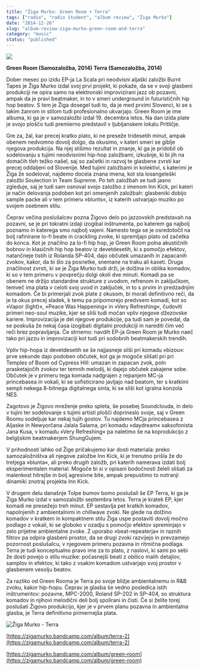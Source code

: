 ```yaml
---
title: "Žiga Murko: Green Room + Terra"
tags: ["radio", "radio študent", "album review", "Žiga Murko"]
date: "2014-12-26"
slug: "album-review-ziga-murko-green-room-and-terra"
category: "music"
status: "published"
---
```


![](https://radiostudent.si/sites/default/files/styles/thumbnail_w530/public/slike/2014-12-26-tolpa-bumov-%C5%BEiga-murko-green-room-35920.jpg?itok=-7kJxjvB)

**Green Room (Samozaložba, 2014)**
**Terra (Samozaložba, 2014)**

Dober mesec po izidu EP-ja La Scala pri neodvisni aljaški založbi Burnt Tapes je Žiga Murko izdal svoj prvi projekt, ki pokaže, da se v svoji glasbeni produkciji ne opira samo na elektronski improvizirani jazz ob pozavni, ampak da je pravi beatmaker, in to v smeri underground in futurističnih hip hop beatov. S tem je Žiga dosegel tudi to, da je med prvimi Slovenci, ki se s takim žanrom in stilom tudi profesionalno ukvarjajo. Green Room je ime albuma, ki ga je v samozaložbi izdal 19. decembra letos. Na dan izida plate je svojo ploščo tudi premierno predstavil v ljubljanskem lokalu Pritličje.

Gre za, žal, kar precej kratko plato, ki ne preseže tridesetih minut, ampak obenem nedvomno dovolj dolgo, da okusimo, v kateri smeri se giblje njegova produkcija. Na njej slišimo rezultat in znanje, ki ga je pridobil ob sodelovanju s tujimi neodvisnimi hip-hop založbami, izkušnje, ki bi jih na domačih tleh težko našel, saj so začetki in razvoj te glasbene zvrsti kar precej oddaljeni od Slovenije. Med tujimi založbami in kolektivi, s katerimi je Žiga že sodeloval, najdemo docela znana imena, kot sta losangeleški založbi Soulection in Team Supreme. Po teh založbah se tudi jasno zgleduje, saj je tudi sam osnoval svojo založbo z imenom Inn Kick, pri kateri je način delovanja podoben kot pri omenjenih založbah: glasbeniki dobijo sample packe ali v tem primeru »blunts«, iz katerih ustvarjajo muziko po svojem osebnem stilu.

Čeprav večina poslušalcev pozna Žigovo delo po jazzovskih predstavah na pozavni, se je pri tokratni izdaji izogibal inštrumenta, po katerem ga najbolj poznamo in katerega smo najbolj vajeni. Namesto tega se je osredotočil na bolj rafinirane lo-fi beate in crackling zvoke, ki spremljajo plato od začetka do konca. Kot je značilno za lo-fi hip hop, je Green Room polna akustičnih bobnov in klasičnih hip hop beatov iz devetdesetih, ki s pomočjo efektov, natančneje tistih iz Rolanda SP-404, dajo občutek umazanih in zapacanih zvokov, kakor, da bi šlo za posnetke, snemane na traku ali kaseti. Druga značilnost zvrsti, ki se je Žiga Murko tudi drži, je dolžina in oblika komadov, ki so v tem primeru v povprečju dolgi okoli dve minuti. Komadi pa se obenem ne držijo standardne strukture z uvodom, refrenom in zaključkom, temveč ima plata v celoti svoj uvod in zaključek, in to s prvim in predzadnjim komadom. Če bi primerjali zvok plate z okusom, bi morali definitivno reči, da je ta okus precej sladek, k temu pa pripomorejo predvsem komadi, kot so »Vapor (light)«, »Peace Was Happening« in »Very Refreshing«, čudoviti primeri neo-soul muzike, kjer se sliši tudi močan vpliv njegove džezovske kariere. Improvizacija je del njegove produkcije, pa tudi sam je povedal, da se poskuša že nekaj časa izogibati digitalni produkciji in narediti čim več reči brez popravljanja. Če strnemo: navdih EP-ja Green Room je Murko naeč tako pri jazzu in improvizaciji kot tudi pri sodobnih beatmakerskih trendih.

Vpliv hip-hopa iz devetdesetih se še najjasneje sliši pri komadu »bizou«: prve sekunde dajo podoben občutek, kot ga je mogoče slišati pri pri Temples of Boom od Cypress Hill: umazan in zapacan zvok, poln prasketajočih zvokov ter temnih melodij, ki dajejo občutek zakajene sobe. Občutek je v primeru tega komada nadgrajen z repanjem MC-ja princebasea in vokali, ki se sofisticirano javljajo nad beatom, ter s kratkimi sempli nekega 8-bitnega digitalnega sinta, ki se sliši kot igralna konzola NES.

Zagotovo je Žigovo mreženje preko spleta, še posebej Soundclouda, in delo v tujini ter sodelovanje s tujimi artisti plošči doprineslo svoje, saj v Green Roomu sodeljuje kar nekaj tujih gostov. Tu najdemo MCja princebasea z Aljaske in Newyorčana Jalala Salama, pri komadu »daydream« saksofonista Jana Kusa, v komadu »Very Refreshing« pa naletimo še na koprodukcijo z belgijskim beatmakerjem ShungGujem.

V prihodnosti lahko od Žige pričakujemo kar dosti materiala: preko samozaložništva ali njegove založbe Inn Kick, ki je trenutno prišla že do tretjega »blunta«, ali preko drugih založb, pri katerih namerava izdati bolj eksperimentalen material. Mogoče bi si v opisani bodočnosti želeli slišati za malenkost hitrejše in bolj agresivne bite, ampak prepustimo to notranji dinamiki znotraj projekta Inn Kick.

V drugem delu današnje Tolpe bumov bomo poslušali še EP Terra, ki ga je Žiga Murko izdal v samozaložbi septembra letos. Terra je kratek EP, kjer komadi ne presežejo treh minut. EP sestavlja pet kratkih komadov, napolnjenih z ambientalnimi in chillwave zvoki. Ne glede na dolžino komadov v kratkem in kompaktnem stilu Žiga uspe postaviti dovolj močno podlago z vokali, ki se globoko v ozadju s pomočjo efektov spreminjajo v zelo prijetne ambientalne zvoke. Z uporabo »beat-repeaterja« in raznih filtrov pa odpira glasbeni prostor, da se drugi zvoki razvijejo in prevzamejo pozornost poslušalcu, v njegovem primeru pozavna in ritmična podlaga. Terra je tudi konceptualno pravo ime za to plato, z naslovi, ki sami po sebi že dosti povejo o stilu muzike: počasnejši beati z obilico malih detajlov, samplov in efektov, ki tako z vsakim komadom ustvarjajo svoj prostor v glasbenem vesolju beatov.

Za razliko od Green Rooma je Terra po svoje bližje ambientalnemu in R&B zvoku, kakor hip-hopu. Čeprav je glasba še vedno posledica istih inštrumentov: pozavne, MPC-2000, Roland SP-202 in SP-404, so struktura komadov in njihovi melodični deli bolj spolirani in čisti. Če si želite torej poslušati Žigovo produkcijo, kjer je v prvem planu pozavna in ambientalna glasba, je Terra definitivno primernejša plata.

![Žiga Murko - Terra](%C5%BDIGA%20MURKO%20Green%20Room%20+%20Terra/2014-12-26-tolpa-bumov-%25C5%25BEiga-murko-green-room-terra-35924.jpg)

[https://zigamurko.bandcamp.com/album/terra-2](https://zigamurko.bandcamp.com/album/terra-2)

[https://zigamurko.bandcamp.com/album/green-room](https://zigamurko.bandcamp.com/album/green-room)
